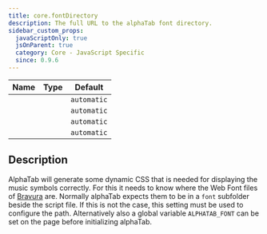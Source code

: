 ```yaml
---
title: core.fontDirectory
description: The full URL to the alphaTab font directory.
sidebar_custom_props:
  javaScriptOnly: true
  jsOnParent: true
  category: Core - JavaScript Specific
  since: 0.9.6
---
```


<SinceBadge since="0.9.6" />

<table className="table table-striped table-condensed type-table">
    <thead>
        <tr>
          <th>Name</th>
          <th>Type</th>
          <th>Default</th>
        </tr>
    </thead>
    <tbody>
        <tr>
          <td><CodeBadge type="js" name="core.fontDirectory" /></td>
          <td><CodeBadge type="js" name="string | null" /></td>
          <td><code>automatic</code></td>
        </tr>
        <tr>
          <td><CodeBadge type="js" name="fontDirectory" /></td>
          <td><CodeBadge type="js" name="string | null" /></td>
          <td><code>automatic</code></td>
        </tr>
        <tr>
          <td><CodeBadge type="json" name="core.fontDirectory" /></td>
          <td><CodeBadge type="json" name="string | null" /></td>
          <td><code>automatic</code></td>
        </tr>
        <tr>
          <td><CodeBadge type="json" name="fontDirectory" /></td>
          <td><CodeBadge type="json" name="string | null" /></td>
          <td><code>automatic</code></td>
        </tr>
    </tbody>
</table>

## Description
AlphaTab will generate some dynamic CSS that is needed for displaying the music symbols correctly. For this it needs to know
where the Web Font files of [Bravura](https://github.com/steinbergmedia/bravura) are. Normally alphaTab expects
them to be in a `font` subfolder beside the script file. If this is not the case, this setting must be used to configure the path.
Alternatively also a global variable `ALPHATAB_FONT` can be set on the page before initializing alphaTab.
